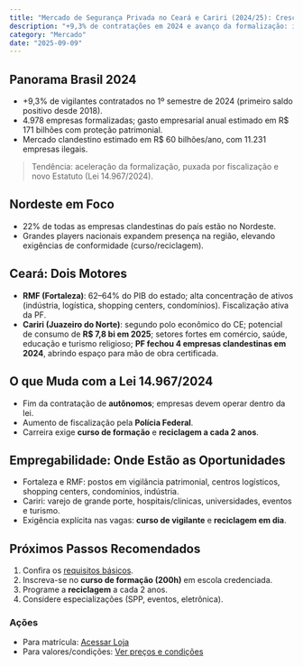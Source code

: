 ```yaml
---
title: "Mercado de Segurança Privada no Ceará e Cariri (2024/25): Crescimento e Formalização"
description: "+9,3% de contratações em 2024 e avanço da formalização: impacto em Fortaleza (RMF) e no Cariri."
category: "Mercado"
date: "2025-09-09"
---
```


## Panorama Brasil 2024
- +9,3% de vigilantes contratados no 1º semestre de 2024 (primeiro saldo positivo desde 2018).
- 4.978 empresas formalizadas; gasto empresarial anual estimado em R$ 171 bilhões com proteção patrimonial.
- Mercado clandestino estimado em R$ 60 bilhões/ano, com 11.231 empresas ilegais.

> Tendência: aceleração da formalização, puxada por fiscalização e novo Estatuto (Lei 14.967/2024).

## Nordeste em Foco
- 22% de todas as empresas clandestinas do país estão no Nordeste.
- Grandes players nacionais expandem presença na região, elevando exigências de conformidade (curso/reciclagem).

## Ceará: Dois Motores
- **RMF (Fortaleza)**: 62–64% do PIB do estado; alta concentração de ativos (indústria, logística, shopping centers, condomínios). Fiscalização ativa da PF.
- **Cariri (Juazeiro do Norte)**: segundo polo econômico do CE; potencial de consumo de **R$ 7,8 bi em 2025**; setores fortes em comércio, saúde, educação e turismo religioso; **PF fechou 4 empresas clandestinas em 2024**, abrindo espaço para mão de obra certificada.

## O que Muda com a Lei 14.967/2024
- Fim da contratação de **autônomos**; empresas devem operar dentro da lei.
- Aumento de fiscalização pela **Polícia Federal**.
- Carreira exige **curso de formação** e **reciclagem a cada 2 anos**.

## Empregabilidade: Onde Estão as Oportunidades
- Fortaleza e RMF: postos em vigilância patrimonial, centros logísticos, shopping centers, condomínios, indústria.
- Cariri: varejo de grande porte, hospitais/clinicas, universidades, eventos e turismo.
- Exigência explícita nas vagas: **curso de vigilante** e **reciclagem em dia**.

## Próximos Passos Recomendados
1. Confira os [requisitos básicos](/#requisitos).
2. Inscreva-se no **curso de formação (200h)** em escola credenciada.
3. Programe a **reciclagem** a cada 2 anos.
4. Considere especializações (SPP, eventos, eletrônica).

### Ações
- Para matrícula: <a href="https://www.ludusmagnusvigilantes.com.br/landing/loja" target="_blank" rel="noopener">Acessar Loja</a>
- Para valores/condições: <a href="https://www.ludusmagnusvigilantes.com.br/ajuda/valores-condicoes" target="_blank" rel="noopener">Ver preços e condições</a>
